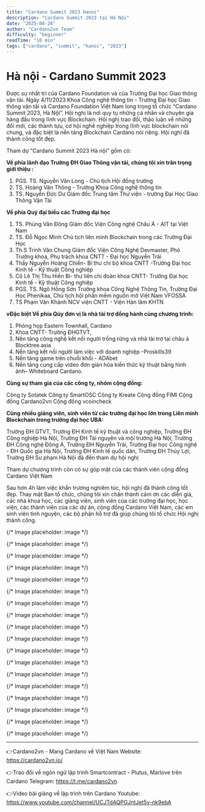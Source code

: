 ```yaml
---
title: "Cardano Summit 2023 Hanoi"
description: "Cardano Summit 2023 tại Hà Nội"
date: "2025-08-28"
author: "Cardano2vn Team"
difficulty: "beginner"
readTime: "10 min"
tags: ["cardano", "summit", "hanoi", "2023"]
---
```


# Hà nội - Cardano Summit 2023

Được sự nhất trí của Cardano Foundation và của Trường Đại học Giao thông vận tải. Ngày 4/11/2023 Khoa Công nghệ thông tin - Trường Đại học Giao thông vận tải và Cardano Foundation Việt Nam long trọng tổ chức “Cardano Summit 2023, Hà Nội”. 
Hội nghị là nơi quy tụ những cá nhân và chuyên gia hàng đầu trong lĩnh vực Blockchain.  Hội nghị trao đổi, thảo luận về những đổi mới, các thành tựu, cơ hội nghề nghiệp trong lĩnh vực blockchain nói chung, và đặc biệt là nền tảng Blockchain Cardano nói riêng. Hội nghĩ đã thành công tốt đẹp. 

Tham dự “Cardano Summit 2023 Hà nội” gồm có:

**Về phía lãnh đạo Trường ĐH Giao Thông vận tải, chúng tôi xin trân trọng giới thiệu :**

1. PGS. TS. Nguyễn Văn Long - Chủ tịch Hội đồng trường
2. TS. Hoàng Văn Thông - Trưởng Khoa Công nghệ thông tin
3. TS. Nguyễn Đức Dư	Giám đốc Trung tâm Thư viện - trường Đại Học Giao Thông Vận Tải    
    
**Về phía Quý đại biểu các Trường đại học**

1. TS. Phùng Văn Đông	Giám đốc Viện Công nghệ Châu Á - AIT tại Việt Nam
2. TS. Đỗ Ngọc Minh	          Chủ tịch liên minh Blockchain trong các Trường Đại Học
3. Th.S Trinh Văn Chung	Giám đốc Viện Công Nghệ Devmaster, Phó Trưởng khoa, Phụ trách khoa CNTT - Đại học Nguyễn Trãi
4. Thầy Nguyễn Hoàng Chiến-	  Bí thư chi bộ khoa CNTT -Trường Đại học Kinh tế - Kỹ thuật Công nghiệp
5. Cô Lê Thị Thu Hiền	Bí- thư liên chi đoàn khoa CNTT- Trường Đại học Kinh tế - Kỹ thuật Công nghiệp
6. PGS. TS. Ngô Hồng Sơn	Trưởng khoa Công Nghệ Thông Tin, Trường Đại Học Phenikaa, Chủ tịch hội phần mềm nguồn mở Việt Nam VFOSSA
7. TS Phạm Văn Khánh	NCV viện CNTT - Viện Hàn lâm KHTN

**vĐặc biệt Về phía Qúy đơn vị là nhà tài trợ đồng hành cùng chương trình:** 

1. Phòng họp  Eastern Townhall, Cardano
2. Khoa CNTT- Trường ĐHGTVT, 
3. Nền tảng công nghệ kết nối người trồng rừng và nhà tài trợ tại châu á Blocktree.asia
4. Nền tảng kết nối người làm việc với doanh nghiệp  -Proskills39
6. Nền tảng game trên chuỗi khối  - ADAbet
7. Nền tảng cung cấp video đơn giản hóa kiến thức kỹ thuật bằng hình ảnh– Whiteboard Cardano.

**Cùng sự tham gia của các công ty,  nhóm cộng đồng:**

Công ty Sotatek
Công ty SmartOSC
Công ty Kreate
Cộng đồng FIMI
Cộng đồng Cardano2vn
Cộng đồng vcoincheck

**Cùng nhiều giảng viên, sinh viên từ các trường đại học lớn trong Liên minh Blockchain trong trường đại học UBA:**

Trường ĐH GTVT, Trường ĐH Kinh tế kỹ thuật và công nghiệp, Trường ĐH Công nghiệp Hà Nội, Trường ĐH Tài nguyên và mội trường Hà Nội, Trường ĐH Công nghệ Đông Á, Trường ĐH Nguyễn Trãi, Trường Đại học Công nghệ  - ĐH Quốc gia Hà Nội, Trường ĐH Kinh tế quốc dân, Trường ĐH Thủy Lợi, Trường ĐH Sư phạm Hà Nội đã đến tham dự hội nghị 

Tham dự chương trình còn có sự góp mặt của các thành viên cộng đồng Cardano Việt Nam


Sau hơn 4h làm việc khẩn trương nghiêm túc, hội nghị đã thành công tốt đẹp.
Thay mặt Ban tổ chức, chúng tôi xin chân thành cảm ơn các diễn giả, các nhà khoa học, các giảng viên, sinh viên của các trường đại học, học viện, các thành viên của các dự án, cộng đồng Cardano Việt Nam, các em sinh viên tình nguyện, các bộ phận hỗ trợ đã giúp chúng tôi tổ chức Hội nghị thành công.

{/* Image placeholder: image */}

{/* Image placeholder: image */}

{/* Image placeholder: image */}

{/* Image placeholder: image */}

{/* Image placeholder: image */}

{/* Image placeholder: image */}

{/* Image placeholder: image */}

{/* Image placeholder: image */}

{/* Image placeholder: image */}

{/* Image placeholder: image */}

{/* Image placeholder: image */}

{/* Image placeholder: image */}

{/* Image placeholder: image */}

{/* Image placeholder: image */}

{/* Image placeholder: image */}

{/* Image placeholder: image */}

{/* Image placeholder: image */}

{/* Image placeholder: image */}




------------------

👉Cardano2vn - Mang Cardano về Việt 
Nam Website: https://cardano2vn.io/ 

👉Trao đổi về ngôn ngữ lập trình Smartcontract - Plutus, Marlove trên Cardano
Telegram: https://t.me/cardano2vn 

👉Video bài giảng về lập trình trên Cardano
Youtube: https://www.youtube.com/channel/UCJTdAQPGJntJet5v-nk9ebA 
